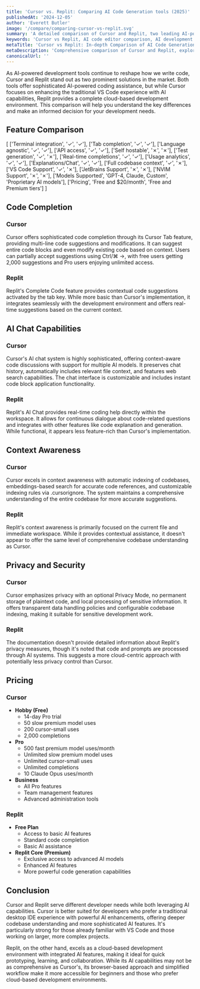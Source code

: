```yaml
---
title: 'Cursor vs. Replit: Comparing AI Code Generation tools (2025)'
publishedAt: '2024-12-05'
author: 'Everett Butler'
image: '/compare/comparing-cursor-vs-replit.svg'
summary: 'A detailed comparison of Cursor and Replit, two leading AI-powered development environments, analyzing their features, pricing, and capabilities to help developers choose the right tool for their needs.'
keywords: 'Cursor vs Replit, AI code editor comparison, AI development tools, code completion, VS Code AI, development environment comparison'
metaTitle: 'Cursor vs Replit: In-depth Comparison of AI Code Generation Tools (2025)'
metaDescription: 'Comprehensive comparison of Cursor and Replit, exploring their AI capabilities, pricing, features, and use cases to help developers make an informed choice.'
canonicalUrl: ''
---
```


As AI-powered development tools continue to reshape how we write code, Cursor and Replit stand out as two prominent solutions in the market. Both tools offer sophisticated AI-powered coding assistance, but while Cursor focuses on enhancing the traditional VS Code experience with AI capabilities, Replit provides a complete cloud-based development environment. This comparison will help you understand the key differences and make an informed decision for your development needs.

## Feature Comparison

[
    ['Terminal integration', '✓', '✓'],
    ['Tab completion', '✓', '✓'],
    ['Language agnostic', '✓', '✓'],
    ['API access', '✓', '✓'],
    ['Self hostable', '✗', '✗'],
    ['Test generation', '✓', '✗'],
    ['Real-time completions', '✓', '✓'],
    ['Usage analytics', '✓', '✓'],
    ['Explanations/Chat', '✓', '✓'],
    ['Full codebase context', '✓', '✗'],
    ['VS Code Support', '✓', '✗'],
    ['JetBrains Support', '✗', '✗'],
    ['NVIM Support', '✗', '✗'],
    ['Models Supported', 'GPT-4, Claude, Custom', 'Proprietary AI models'],
    ['Pricing', 'Free and $20/month', 'Free and Premium tiers']
]

## Code Completion

### Cursor
Cursor offers sophisticated code completion through its Cursor Tab feature, providing multi-line code suggestions and modifications. It can suggest entire code blocks and even modify existing code based on context. Users can partially accept suggestions using Ctrl/⌘ →, with free users getting 2,000 suggestions and Pro users enjoying unlimited access.

### Replit
Replit's Complete Code feature provides contextual code suggestions activated by the tab key. While more basic than Cursor's implementation, it integrates seamlessly with the development environment and offers real-time suggestions based on the current context.

## AI Chat Capabilities

### Cursor
Cursor's AI chat system is highly sophisticated, offering context-aware code discussions with support for multiple AI models. It preserves chat history, automatically includes relevant file context, and features web search capabilities. The chat interface is customizable and includes instant code block application functionality.

### Replit
Replit's AI Chat provides real-time coding help directly within the workspace. It allows for continuous dialogue about code-related questions and integrates with other features like code explanation and generation. While functional, it appears less feature-rich than Cursor's implementation.

## Context Awareness

### Cursor
Cursor excels in context awareness with automatic indexing of codebases, embeddings-based search for accurate code references, and customizable indexing rules via .cursorignore. The system maintains a comprehensive understanding of the entire codebase for more accurate suggestions.

### Replit
Replit's context awareness is primarily focused on the current file and immediate workspace. While it provides contextual assistance, it doesn't appear to offer the same level of comprehensive codebase understanding as Cursor.

## Privacy and Security

### Cursor
Cursor emphasizes privacy with an optional Privacy Mode, no permanent storage of plaintext code, and local processing of sensitive information. It offers transparent data handling policies and configurable codebase indexing, making it suitable for sensitive development work.

### Replit
The documentation doesn't provide detailed information about Replit's privacy measures, though it's noted that code and prompts are processed through AI systems. This suggests a more cloud-centric approach with potentially less privacy control than Cursor.

## Pricing

### Cursor
- **Hobby (Free)**
  - 14-day Pro trial
  - 50 slow premium model uses
  - 200 cursor-small uses
  - 2,000 completions
- **Pro**
  - 500 fast premium model uses/month
  - Unlimited slow premium model uses
  - Unlimited cursor-small uses
  - Unlimited completions
  - 10 Claude Opus uses/month
- **Business**
  - All Pro features
  - Team management features
  - Advanced administration tools

### Replit
- **Free Plan**
  - Access to basic AI features
  - Standard code completion
  - Basic AI assistance
- **Replit Core (Premium)**
  - Exclusive access to advanced AI models
  - Enhanced AI features
  - More powerful code generation capabilities

## Conclusion

Cursor and Replit serve different developer needs while both leveraging AI capabilities. Cursor is better suited for developers who prefer a traditional desktop IDE experience with powerful AI enhancements, offering deeper codebase understanding and more sophisticated AI features. It's particularly strong for those already familiar with VS Code and those working on larger, more complex projects.

Replit, on the other hand, excels as a cloud-based development environment with integrated AI features, making it ideal for quick prototyping, learning, and collaboration. While its AI capabilities may not be as comprehensive as Cursor's, its browser-based approach and simplified workflow make it more accessible for beginners and those who prefer cloud-based development environments.